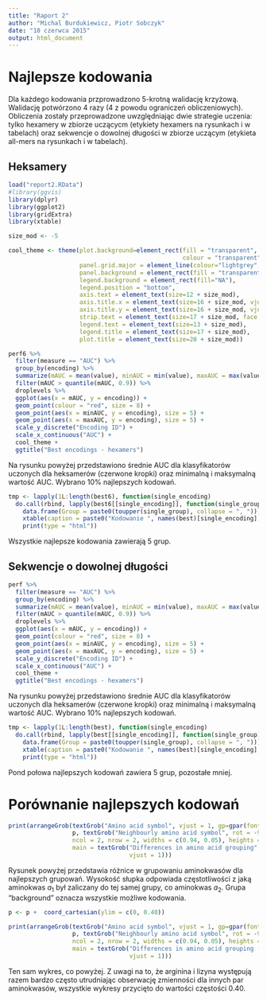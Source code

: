 ```yaml
---
title: "Raport 2"
author: "Michal Burdukiewicz, Piotr Sobczyk"
date: "10 czerwca 2015"
output: html_document
---
```


# Najlepsze kodowania

Dla każdego kodowania przprowadzono 5-krotną walidację krzyżową. Walidację potwórzono 4 razy (4 z powodu ograniczeń obliczeniowych). Obliczenia zostały przeprowadzone uwzględniając dwie strategie uczenia: tylko hexamery w zbiorze uczącycm (etykiety hexamers na rysunkach i w tabelach) oraz sekwencje o dowolnej długości w zbiorze uczącym (etykieta all-mers na rysunkach i w tabelach).

## Heksamery

```r
load("report2.RData")
#library(ggvis)
library(dplyr)
library(ggplot2)
library(gridExtra)
library(xtable)

size_mod <- -5

cool_theme <- theme(plot.background=element_rect(fill = "transparent",
                                                 colour = "transparent"),
                    panel.grid.major = element_line(colour="lightgrey", linetype = "dashed"),
                    panel.background = element_rect(fill = "transparent",colour = "black"),
                    legend.background = element_rect(fill="NA"),
                    legend.position = "bottom",
                    axis.text = element_text(size=12 + size_mod),
                    axis.title.x = element_text(size=16 + size_mod, vjust = -1), 
                    axis.title.y = element_text(size=16 + size_mod, vjust = 1),
                    strip.text = element_text(size=17 + size_mod, face = "bold"),
                    legend.text = element_text(size=13 + size_mod), 
                    legend.title = element_text(size=17 + size_mod),
                    plot.title = element_text(size=20 + size_mod))

```


```r
perf6 %>%
  filter(measure == "AUC") %>%
  group_by(encoding) %>%
  summarize(mAUC = mean(value), minAUC = min(value), maxAUC = max(value)) %>%
  filter(mAUC > quantile(mAUC, 0.9)) %>%
  droplevels %>%
  ggplot(aes(x = mAUC, y = encoding)) +
  geom_point(colour = "red", size = 8) +
  geom_point(aes(x = minAUC, y = encoding), size = 5) + 
  geom_point(aes(x = maxAUC, y = encoding), size = 5) +
  scale_y_discrete("Encoding ID") +
  scale_x_continuous("AUC") + 
  cool_theme +
  ggtitle("Best encodings - hexamers")
```

Na rysunku powyżej przedstawiono średnie AUC dla klasyfikatorów uczonych dla heksamerów (czerwone kropki) oraz minimalną i maksymalną wartość AUC. Wybrano 10% najlepszych kodowań.

```r
tmp <- lapply(1L:length(best6), function(single_encoding)
  do.call(rbind, lapply(best6[[single_encoding]], function(single_group)
    data.frame(Group = paste0(toupper(single_group), collapse = ", ")))) %>%
    xtable(caption = paste0("Kodowanie ", names(best)[single_encoding], ".")) %>%
    print(type = "html"))

```

Wszystkie najlepsze kodowania zawierają 5 grup.

## Sekwencje o dowolnej długości

```r

perf %>%
  filter(measure == "AUC") %>%
  group_by(encoding) %>%
  summarize(mAUC = mean(value), minAUC = min(value), maxAUC = max(value)) %>%
  filter(mAUC > quantile(mAUC, 0.9)) %>%
  droplevels %>%
  ggplot(aes(x = mAUC, y = encoding)) +
  geom_point(colour = "red", size = 8) +
  geom_point(aes(x = minAUC, y = encoding), size = 5) + 
  geom_point(aes(x = maxAUC, y = encoding), size = 5) +
  scale_y_discrete("Encoding ID") +
  scale_x_continuous("AUC") + 
  cool_theme +
  ggtitle("Best encodings - hexamers")

```

Na rysunku powyżej przedstawiono średnie AUC dla klasyfikatorów uczonych dla heksamerów (czerwone kropki) oraz minimalną i maksymalną wartość AUC. Wybrano 10% najlepszych kodowań.

```r
tmp <- lapply(1L:length(best), function(single_encoding)
  do.call(rbind, lapply(best[[single_encoding]], function(single_group)
    data.frame(Group = paste0(toupper(single_group), collapse = ", ")))) %>%
    xtable(caption = paste0("Kodowanie ", names(best)[single_encoding], ".")) %>%
    print(type = "html"))

```

Pond połowa najlepszych kodowań zawiera 5 grup, pozostałe mniej.


# Porównanie najlepszych kodowań

```r

print(arrangeGrob(textGrob("Amino acid symbol", vjust = 1, gp=gpar(fontsize=28)), textGrob("", rot = -90, vjust = 1),
                  p, textGrob("Neighbourly amino acid symbol", rot = -90, vjust = 1.5, gp=gpar(fontsize=28)), 
                  ncol = 2, nrow = 2, widths = c(0.94, 0.05), heights = c(0.05, 0.92),
                  main = textGrob("Differences in amino acid grouping", gp=gpar(fontsize=32), 
                                  vjust = 1)))
```

Rysunek powyżej przedstawia różnice w grupowaniu aminokwasów dla najlepszych grupowań. Wysokość słupka odpowiada częstotliwości z jaką aminokwas $a_1$ był zaliczany do tej samej grupy, co aminokwas $a_2$. Grupa "background" oznacza wszystkie możliwe kodowania.


```r

p <- p +  coord_cartesian(ylim = c(0, 0.40))

print(arrangeGrob(textGrob("Amino acid symbol", vjust = 1, gp=gpar(fontsize=28)), textGrob("", rot = -90, vjust = 1),
                  p, textGrob("Neighbourly amino acid symbol", rot = -90, vjust = 1.5, gp=gpar(fontsize=28)), 
                  ncol = 2, nrow = 2, widths = c(0.94, 0.05), heights = c(0.05, 0.92),
                  main = textGrob("Differences in amino acid grouping (0.40 cut)", gp=gpar(fontsize=32), 
                                  vjust = 1)))
```

Ten sam wykres, co powyżej. Z uwagi na to, że arginina i lizyna występują razem bardzo często utrudniając obserwację zmienności dla innych par aminokwasów, wszystkie wykresy przycięto do wartości częstości 0.40.
